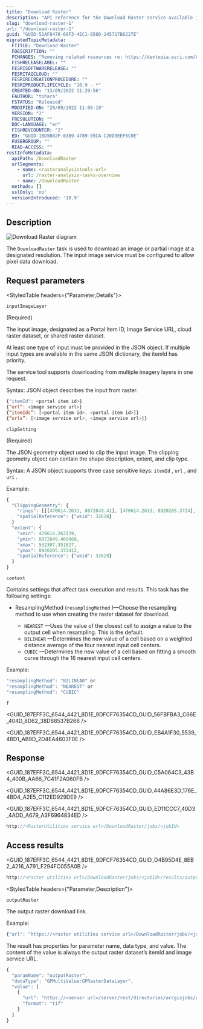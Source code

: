 ```yaml
---
title: "Download Raster"
description: "API reference for the Download Raster service available in ArcGIS Enterprise."
slug: "download-raster-1"
url: "/download-raster-1"
guid: "GUID-51AF8470-68F3-4EC1-850D-145717B6227E"
migratedTopicMetadata:
  FTITLE: "Download Raster"
  FDESCRIPTION: ""
  FCHANGES: "Removing related resources re: https://devtopia.esri.com/WebGIS/arcgis-rest-api-documentation/issues/191"
  FISHRELEASELABEL: ""
  FESRISOFTWARERELEASE: ""
  FESRITAGCLOUD: ""
  FESRIRECREATIONPROCEDURE: ""
  FESRIPRODUCTLIFECYCLE: "10.9 - *"
  CREATED-ON: "13/09/2022 11:29:56"
  FAUTHOR: "tohara"
  FSTATUS: "Released"
  MODIFIED-ON: "20/09/2022 11:06:10"
  VERSION: "2"
  FRESOLUTION: ""
  DOC-LANGUAGE: "en"
  FISHREVCOUNTER: "2"
  ED: "GUID-1BD5B02F-6389-4789-95CA-C20D9EEF6C0E"
  FUSERGROUP: ""
  READ-ACCESS: ""
restInfoMetadata:
  apiPath: /DownloadRaster
  urlSegments:
    - name: <rasteranalysistools-url>
      url: /raster-analysis-tasks-overview
    - name: /DownloadRaster
  methods: []
  sslOnly: 'no'
  versionIntroduced: '10.9'
---
```



## Description

![Download Raster diagram](./images/GUID-63E08AD5-3BA7-4477-A336-4F26E9553339-web.png)

The `DownloadRaster`  task is used to download an image or partial image at a designated resolution. The input image service must be configured to allow pixel data download.

##  Request parameters

<StyledTable headers={"Parameter,Details"}>

<StyledTableRow>

<StyledTableCell cellStyle="markdown">

`inputImageLayer` 

(Required)

</StyledTableCell>

<StyledTableCell cellStyle="markdown">

The input image, designated as a Portal Item ID, Image Service URL, cloud raster dataset, or shared raster dataset.

At least one type of input must be provided in the JSON object. If multiple input types are available in the same JSON dictionary, the itemId has priority.

The service tool supports downloading from multiple imagery layers in one request.

Syntax: JSON object describes the input from raster.

```javascript
{"itemId": <portal item id>} 
{“url”: <image service url>}
{“itemIds”: [<portal item id>, <portal item id>]}
{“urls”: [<image service url>, <image service url>]}

```

 

</StyledTableCell>

</StyledTableRow>

<StyledTableRow>

<StyledTableCell cellStyle="markdown">

`clipSetting` 

(Required)

</StyledTableCell>

<StyledTableCell cellStyle="markdown">

The JSON geometry object used to clip the input image. The clipping geometry object can contain the shape description, extent, and clip type.

Syntax: A JSON object supports three case sensitive keys: `itemId` , `url` , and `uri` .

Example:

```javascript
{
  "ClippingGeometry": {
    "rings": [[[470614.2631, 8872849.41], [470614.2613, 8920205.3724], [532307.3518, 8920205.3725], [532307.3518, 8872849.41], [470614.2631, 8872849.41]]],
    "spatialReference": {"wkid": 32628}
  }
  "extent": {
    "xmin": 470614.263139,
    "ymin": 8872849.409968,
    "xmax": 532307.351827,
    "ymax": 8920205.372412,
    "spatialReference": {"wkid": 32628}
  }
}
```

 

</StyledTableCell>

</StyledTableRow>

<StyledTableRow>

<StyledTableCell cellStyle="markdown">

`context` 

</StyledTableCell>

<StyledTableCell cellStyle="markdown">

Contains settings that affect task execution and results. This task has the following settings:

-   ResamplingMethod (`resamplingMethod` )—Choose the resampling method to use when creating the raster dataset for download.

    -   `NEAREST` —Uses the value of the closest cell to assign a value to the output cell when resampling. This is the default.
    -   `BILINEAR` —Determines the new value of a cell based on a weighted distance average of the four nearest input cell centers.
    -   `CUBIC` —Determines the new value of a cell based on fitting a smooth curve through the 16 nearest input cell centers.

Example:

```javascript
"resamplingMethod": "BILINEAR" or
"resamplingMethod": "NEAREST" or 
"resamplingMethod": "CUBIC"
```

 

</StyledTableCell>

</StyledTableRow>

<StyledTableRow>

<StyledTableCell cellStyle="markdown">

`f` 

</StyledTableCell>

<StyledTableCell cellStyle="markdown">

<GUID_187EFF3C_6544_4421_8D1E_9DFCF76354CD_GUID_56FBFBA3_C66E_404D_8D62_38D68537B266 />

<GUID_187EFF3C_6544_4421_8D1E_9DFCF76354CD_GUID_EB4A1F30_5539_4BD1_AB9D_2D4EA4603F0E />

</StyledTableCell>

</StyledTableRow>

</StyledTable>

## Response

<GUID_187EFF3C_6544_4421_8D1E_9DFCF76354CD_GUID_C5A064C3_43B4_400B_AA66_7C41F2A060FB />

<GUID_187EFF3C_6544_4421_8D1E_9DFCF76354CD_GUID_44A86E3D_176E_4BD4_A2E5_C112ED929DE9 />

<GUID_187EFF3C_6544_4421_8D1E_9DFCF76354CD_GUID_ED11CCC7_40D3_4ADD_A679_A3F6964834ED />

```javascript
http://<RasterUtilities service url>/DownloadRaster/jobs/<jobId>
```

 

## Access results

<GUID_187EFF3C_6544_4421_8D1E_9DFCF76354CD_GUID_D4B95D4E_8EB2_4216_A791_F294FC055A0B />

```javascript
http://<raster utilities url>/DownloadRaster/jobs/<jobId>/results/outputRaster?token=<your token>
```

 

<StyledTable headers={"Parameter,Description"}>

<StyledTableRow>

<StyledTableCell cellStyle="markdown">

`outputRaster` 

</StyledTableCell>

<StyledTableCell cellStyle="markdown">

The output raster download link.

Example:

```javascript
{"url": "https://<raster utilities service url>/DownloadRaster/jobs/<jobId>/results/outputRaster"}
```

 

The result has properties for parameter name, data type, and value. The content of the value is always the output raster dataset’s itemId and image service URL.

```javascript
{
  "paramName": "outputRaster",
  "dataType": "GPMultiValue:GPRasterDataLayer",
  "value": [
    {
      "url": "https://<server url>/server/rest/directories/arcgisjobs/utilities/rasterutilities_gpserver/j21fcd7f883fa448c815a076e3b1825fb/scratch/ortho1.tif",
      "format": "tif"
    }
  ]
}
```

 

</StyledTableCell>

</StyledTableRow>

</StyledTable>

